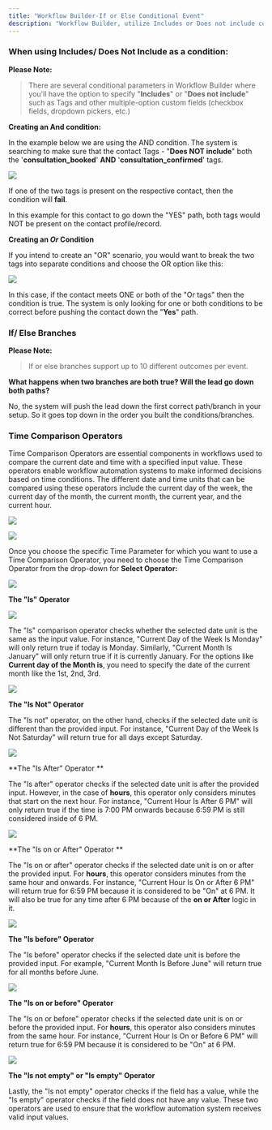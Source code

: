 ```yaml
---
title: "Workflow Builder-If or Else Conditional Event"
description: "Workflow Builder, utilize Includes or Does not include conditions, applicable to parameters like Tags and multiple-option custom fields."
---
```


### When using  Includes/ Does Not Include as a condition:

**Please Note:**
>There are several conditional parameters in Workflow Builder where you'll have the option to specify "**Includes**" or "**Does not include**" such as Tags and other multiple-option custom fields (checkbox fields, dropdown pickers, etc.)


**Creating an And condition:**

In the example below we are using the  AND  condition. The system is searching to make sure that the contact Tags - "**Does NOT include**"  both the '**consultation_booked**'  **AND**  '**consultation_confirmed**' tags.

![](https://s3.amazonaws.com/cdn.freshdesk.com/data/helpdesk/attachments/production/48250497669/original/FlAzFJDU1cdgpaFpt9G1g1I-LshYykcoIw.png?1662994820)

If one of the two tags is present on the respective contact, then the condition will  **fail**.

In this example for this contact to go down the "YES" path, both tags would  NOT  be present on the contact profile/record.

**Creating an _Or_  Condition**

If you intend to create an "OR" scenario, you would want to break the two tags into separate conditions and choose the  OR  option like this:

![](https://s3.amazonaws.com/cdn.freshdesk.com/data/helpdesk/attachments/production/48250492624/original/PVEr200i5xqjrUmLV8Th7Z7N3w-UC0p-Hg.png?1662993828)

In this case, if the contact meets  ONE or both of the "Or tags" then the condition is true. The system is only looking for one or both conditions to be correct before pushing the contact down the "**Yes**" path.

### If/ Else Branches

**Please Note:**
>If or else branches support up to 10 different outcomes per event.
 
**What happens when two branches are both true? Will the lead go down both paths?**

No, the system will push the lead down the first correct path/branch in your setup. So it goes top down in the order you built the conditions/branches.

### Time Comparison Operators

Time Comparison Operators are essential components in workflows used to compare the current date and time with a specified input value. These operators enable workflow automation systems to make informed decisions based on time conditions. The different date and time units that can be compared using these operators include the current day of the week, the current day of the month, the current month, the current year, and the current hour.

![](https://s3.amazonaws.com/cdn.freshdesk.com/data/helpdesk/attachments/production/48285767416/original/KoCQkLH9MoyKbTKOIcvnrgut3GGu561TCg.png?1678205389)
  
![](https://s3.amazonaws.com/cdn.freshdesk.com/data/helpdesk/attachments/production/48285767549/original/dbRqTFVic08R06DsjrWJTBvu_oQTTHsuvA.png?1678205424)

Once you choose the specific Time Parameter for which you want to use a Time Comparison Operator, you need to choose the Time Comparison Operator from the drop-down for  **Select Operator:**  
  
![](https://s3.amazonaws.com/cdn.freshdesk.com/data/helpdesk/attachments/production/48285768884/original/teNiXrftXKTqW1mha1KThd6BZnUd0INqGA.png?1678205723)

**The "Is" Operator**

![](https://s3.amazonaws.com/cdn.freshdesk.com/data/helpdesk/attachments/production/48285768774/original/ky0A4uISIeeisjKdlTEGXhxz--Q1Om2W7w.png?1678205699)

The "Is" comparison operator checks whether the selected date unit is the same as the input value. For instance, "Current Day of the Week Is Monday" will only return true if today is Monday. Similarly, "Current Month Is January" will only return true if it is currently January. For the options like  **Current day of the Month is**, you need to specify the date of the current month like the 1st, 2nd, 3rd.

![](https://s3.amazonaws.com/cdn.freshdesk.com/data/helpdesk/attachments/production/48285770094/original/wIhZ5qcg5hVwFuc6UAXzWcxuFSZn2B49Uw.png?1678206019)

**The "Is Not" Operator**

The "Is not" operator, on the other hand, checks if the selected date unit is different than the provided input. For instance, "Current Day of the Week Is Not Saturday" will return true for all days except Saturday.  
  
![](https://s3.amazonaws.com/cdn.freshdesk.com/data/helpdesk/attachments/production/48285772852/original/kCKx0qld3p_3b3nSPMEKESQphNrTsArYkg.png?1678206507)

**The "Is After" Operator **

The "Is after" operator checks if the selected date unit is after the provided input. However, in the case of  **hours**, this operator only considers minutes that start on the next hour. For instance, "Current Hour Is After 6 PM" will only return true if the time is 7:00 PM onwards because 6:59 PM is still considered inside of 6 PM.  
  
![](https://s3.amazonaws.com/cdn.freshdesk.com/data/helpdesk/attachments/production/48285773967/original/ctdTUP7-6TRTnlqG6bAo06Ops_t3tZrBKA.png?1678206767)

**The "Is on or After" Operator  **

The "Is on or after" operator checks if the selected date unit is on or after the provided input. For **hours**, this operator considers minutes from the same hour and onwards. For instance, "Current Hour Is On or After 6 PM" will return true for 6:59 PM because it is considered to be "On" at 6 PM. It will also be true for any time after 6 PM because of the  **on or After** logic in it.

![](https://s3.amazonaws.com/cdn.freshdesk.com/data/helpdesk/attachments/production/48285774725/original/LbFSGZ2xAz7OwUALQtrjMyULCNhd4uguww.png?1678206957)
  
**The "Is before" Operator**

The "Is before" operator checks if the selected date unit is before the provided input. For example, "Current Month Is Before June" will return true for all months before June.

![](https://s3.amazonaws.com/cdn.freshdesk.com/data/helpdesk/attachments/production/48285775110/original/Bkcc0xt6Pds6vD8yLtPApbAMaM6GcnUwlQ.png?1678207054)

**The "Is on or before" Operator**

The "Is on or before" operator checks if the selected date unit is on or before the provided input. For  **hours**, this operator also considers minutes from the same hour. For instance, "Current Hour Is On or Before 6 PM" will return true for 6:59 PM because it is considered to be "On" at 6 PM.

![](https://s3.amazonaws.com/cdn.freshdesk.com/data/helpdesk/attachments/production/48285775589/original/2EYd4ky4Khaa70G3s6_cbNPSXs3-NMj_Wg.png?1678207145)  

**The "Is not empty" or "Is empty" Operator**

Lastly, the "Is not empty" operator checks if the field has a value, while the "Is empty" operator checks if the field does not have any value. These two operators are used to ensure that the workflow automation system receives valid input values.